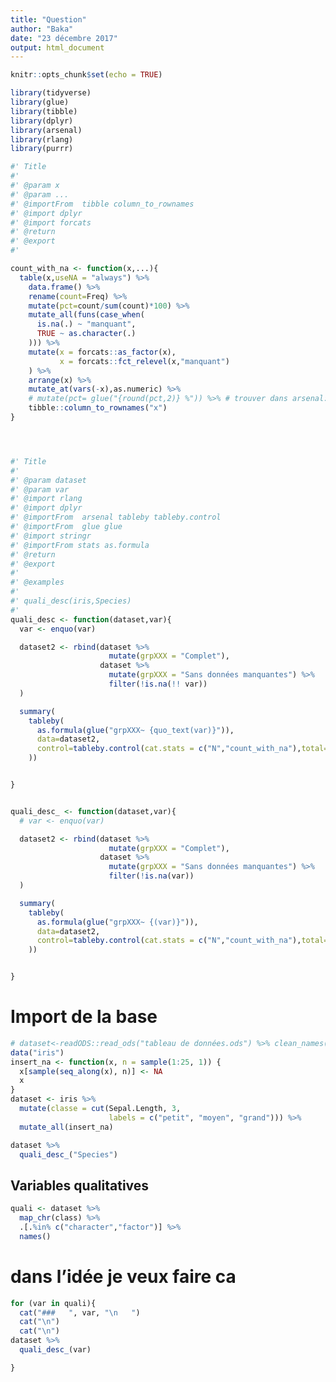 ```yaml
---
title: "Question"
author: "Baka"
date: "23 décembre 2017"
output: html_document
---
```


```r
knitr::opts_chunk$set(echo = TRUE)
```

```r
library(tidyverse)
library(glue)
library(tibble)
library(dplyr)
library(arsenal)
library(rlang)
library(purrr)

```


```r


#' Title
#'
#' @param x
#' @param ...
#' @importFrom  tibble column_to_rownames
#' @import dplyr
#' @import forcats
#' @return
#' @export
#'

count_with_na <- function(x,...){
  table(x,useNA = "always") %>%
    data.frame() %>%
    rename(count=Freq) %>%
    mutate(pct=count/sum(count)*100) %>%
    mutate_all(funs(case_when(
      is.na(.) ~ "manquant",
      TRUE ~ as.character(.)
    ))) %>%
    mutate(x = forcats::as_factor(x),
           x = forcats::fct_relevel(x,"manquant")
    ) %>%
    arrange(x) %>%
    mutate_at(vars(-x),as.numeric) %>%
    # mutate(pct= glue("{round(pct,2)} %")) %>% # trouver dans arsenal::
    tibble::column_to_rownames("x")
}




#' Title
#'
#' @param dataset
#' @param var
#' @import rlang
#' @import dplyr
#' @importFrom  arsenal tableby tableby.control
#' @importFrom  glue glue
#' @import stringr
#' @importFrom stats as.formula
#' @return
#' @export
#'
#' @examples
#'
#' quali_desc(iris,Species)
#'
quali_desc <- function(dataset,var){
  var <- enquo(var)

  dataset2 <- rbind(dataset %>%
                      mutate(grpXXX = "Complet"),
                    dataset %>%
                      mutate(grpXXX = "Sans données manquantes") %>%
                      filter(!is.na(!! var))
  )

  summary(
    tableby(
      as.formula(glue("grpXXX~ {quo_text(var)}")),
      data=dataset2,
      control=tableby.control(cat.stats = c("N","count_with_na"),total=FALSE,test = FALSE)
    ))


}


quali_desc_ <- function(dataset,var){
  # var <- enquo(var)

  dataset2 <- rbind(dataset %>%
                      mutate(grpXXX = "Complet"),
                    dataset %>%
                      mutate(grpXXX = "Sans données manquantes") %>%
                      filter(!is.na(var))
  )

  summary(
    tableby(
      as.formula(glue("grpXXX~ {(var)}")),
      data=dataset2,
      control=tableby.control(cat.stats = c("N","count_with_na"),total=FALSE,test = FALSE)
    ))


}


```

# Import de la base
```r
# dataset<-readODS::read_ods("tableau de données.ods") %>% clean_names()
data("iris")
insert_na <- function(x, n = sample(1:25, 1)) {
  x[sample(seq_along(x), n)] <- NA
  x
}
dataset <- iris %>%
  mutate(classe = cut(Sepal.Length, 3,
                      labels = c("petit", "moyen", "grand"))) %>%
  mutate_all(insert_na)

```

```r
dataset %>% 
  quali_desc_("Species")
```



## Variables qualitatives

```r
quali <- dataset %>% 
  map_chr(class) %>% 
  .[.%in% c("character","factor")] %>% 
  names()
```


# dans l'idée je veux faire ca 
```r

for (var in quali){
  cat("###   ", var, "\n   ") 
  cat("\n")
  cat("\n")
dataset %>%
  quali_desc_(var)

}
  
```




